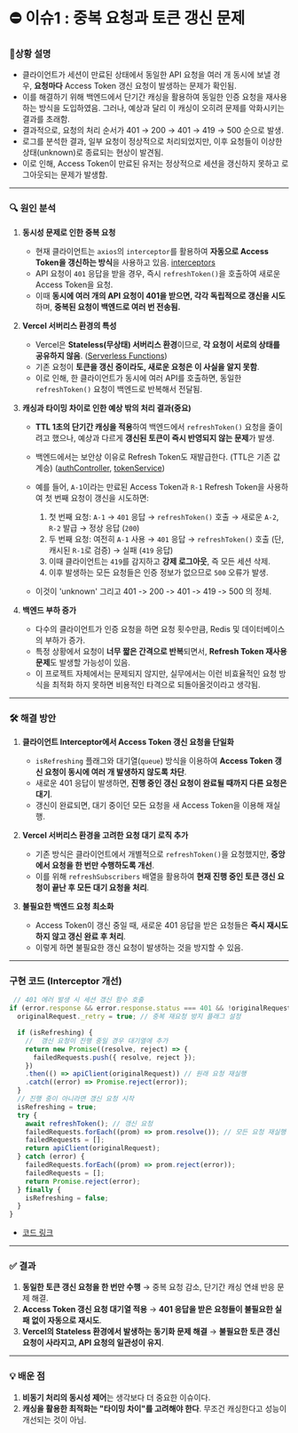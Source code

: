 # ⛔ 이슈1 : 중복 요청과 토큰 갱신 문제

### 📝상황 설명

- 클라이언트가 세션이 만료된 상태에서 동일한 API 요청을 여러 개 동시에 보낼 경우, **요청마다** Access Token 갱신 요청이 발생하는 문제가 확인됨.
- 이를 해결하기 위해 백엔드에서 단기간 캐싱을 활용하여 동일한 인증 요청을 재사용하는 방식을 도입하였음. 그러나, 예상과 달리 이 캐싱이 오히려 문제를 악화시키는 결과를 초래함.
- 결과적으로, 요청의 처리 순서가 401 → 200 → 401 → 419 → 500 순으로 발생.
- 로그를 분석한 결과, 일부 요청이 정상적으로 처리되었지만, 이후 요청들이 이상한 상태(unknown)로 종료되는 현상이 발견됨.
- 이로 인해, Access Token이 만료된 유저는 정상적으로 세션을 갱신하지 못하고 로그아웃되는 문제가 발생함.

---

### 🔍 원인 분석

1. **동시성 문제로 인한 중복 요청**
    - 현재 클라이언트는 `axios`의 `interceptor`를 활용하여 **자동으로 Access Token을 갱신하는 방식**을 사용하고 있음. [interceptors](https://github.com/LeeHyunWoo2/KIN-Web/blob/91d4f3990e491488c4032d4aa65e016fcc7aadb1/frontend/src/lib/interceptors.js#L27)
    - API 요청이 `401` 응답을 받을 경우, 즉시 `refreshToken()`을 호출하여 새로운 Access Token을 요청.
    - 이때 **동시에 여러 개의 API 요청이 401을 받으면, 각각 독립적으로 갱신을 시도**하며, **중복된 요청이 백엔드로 여러 번 전송됨.**

2. **Vercel 서버리스 환경의 특성**
    - Vercel은 **Stateless(무상태) 서버리스 환경**이므로, **각 요청이 서로의 상태를 공유하지 않음**. ([Serverless Functions](https://vercel.com/guides/npm-run-start-not-working#serverless-functions))
    - 기존 요청이 **토큰을 갱신 중이라도, 새로운 요청은 이 사실을 알지 못함**.
    - 이로 인해, 한 클라이언트가 동시에 여러 API를 호출하면, 동일한 `refreshToken()` 요청이 백엔드로 반복해서 전달됨.

3. **캐싱과 타이밍 차이로 인한 예상 밖의 처리 결과(중요)**
    - **TTL 1초의 단기간 캐싱을 적용**하여 백엔드에서 `refreshToken()` 요청을 줄이려고 했으나, 예상과 다르게 **갱신된 토큰이 즉시 반영되지 않는 문제**가 발생.
    - 백엔드에서는 보안상 이유로 Refresh Token도 재발급한다. (TTL은 기존 값 계승) ([authController](https://github.com/LeeHyunWoo2/KIN-Web/blob/91d4f3990e491488c4032d4aa65e016fcc7aadb1/backend/controllers/user/authController.js#L85), [tokenService](https://github.com/LeeHyunWoo2/KIN-Web/blob/91d4f3990e491488c4032d4aa65e016fcc7aadb1/backend/services/user/tokenService.js#L15))
    - 예를 들어, `A-1`이라는 만료된 Access Token과 `R-1` Refresh Token을 사용하여 첫 번째 요청이 갱신을 시도하면:

      1. 첫 번째 요청: `A-1` → `401` 응답 → `refreshToken()` 호출 → 새로운 `A-2`, `R-2` 발급 → 정상 응답 (`200`)
      2. 두 번째 요청: 여전히 `A-1` 사용 → `401` 응답 → `refreshToken()` 호출 (단, 캐시된 `R-1`로 검증) → 실패 (`419` 응답)
      3. 이때 클라이언트는 `419`를 감지하고 **강제 로그아웃**, 즉 모든 세션 삭제.
      4. 이후 발생하는 모든 요청들은 인증 정보가 없으므로 `500` 오류가 발생.
    - <p className="-mt-1 mb-1">이것이 'unknown' 그리고 401 -> 200 -> 401 -> 419 -> 500 의 정체.</p>

4. **백엔드 부하 증가**
    - 다수의 클라이언트가 인증 요청을 하면 요청 횟수만큼, Redis 및 데이터베이스의 부하가 증가.
    - 특정 상황에서 요청이 **너무 짧은 간격으로 반복**되면서, **Refresh Token 재사용 문제**도 발생할 가능성이 있음.
    - 이 프로젝트 자체에서는 문제되지 않지만, 실무에서는 이런 비효율적인 요청 방식을 최적화 하지 못하면 비용적인 타격으로 되돌아올것이라고 생각됨.

---

### 🛠️ 해결 방안

1. **클라이언트 Interceptor에서 Access Token 갱신 요청을 단일화**
   - `isRefreshing` 플래그와 대기열(`queue`) 방식을 이용하여 **Access Token 갱신 요청이 동시에 여러 개 발생하지 않도록 차단**.
   - 새로운 401 응답이 발생하면, **진행 중인 갱신 요청이 완료될 때까지 다른 요청은 대기**.
   - 갱신이 완료되면, 대기 중이던 모든 요청을 새 Access Token을 이용해 재실행.

2. **Vercel 서버리스 환경을 고려한 요청 대기 로직 추가**
   - 기존 방식은 클라이언트에서 개별적으로 `refreshToken()`을 요청했지만, **중앙에서 요청을 한 번만 수행하도록 개선**.
   - 이를 위해 `refreshSubscribers` 배열을 활용하여 **현재 진행 중인 토큰 갱신 요청이 끝난 후 모든 대기 요청을 처리**.

3. **불필요한 백엔드 요청 최소화**
   - Access Token이 갱신 중일 때, 새로운 401 응답을 받은 요청들은 **즉시 재시도하지 않고 갱신 완료 후 처리**.
   - 이렇게 하면 불필요한 갱신 요청이 발생하는 것을 방지할 수 있음.

---

### 구현 코드 (Interceptor 개선)

```js filename="interceptors.js" {5-12} copy
 // 401 에러 발생 시 세션 갱신 함수 호출
if (error.response && error.response.status === 401 && !originalRequest._retry) {
  originalRequest._retry = true; // 중복 재요청 방지 플래그 설정

  if (isRefreshing) {
    //  갱신 요청이 진행 중일 경우 대기열에 추가
    return new Promise((resolve, reject) => {
      failedRequests.push({ resolve, reject });
    })
    .then(() => apiClient(originalRequest)) // 원래 요청 재실행
    .catch((error) => Promise.reject(error));
  }
  // 진행 중이 아니라면 갱신 요청 시작
  isRefreshing = true;
  try {
    await refreshToken(); // 갱신 요청
    failedRequests.forEach((prom) => prom.resolve()); // 모든 요청 재실행
    failedRequests = [];
    return apiClient(originalRequest);
  } catch (error) {
    failedRequests.forEach((prom) => prom.reject(error));
    failedRequests = [];
    return Promise.reject(error);
  } finally {
    isRefreshing = false;
  }
}

```

 - [코드 링크](https://github.com/LeeHyunWoo2/KIN-Web/blob/91d4f3990e491488c4032d4aa65e016fcc7aadb1/frontend/src/lib/interceptors.js#L32)

---

### ✅ 결과

1. **동일한 토큰 갱신 요청을 한 번만 수행** → 중복 요청 감소, 단기간 캐싱 연쇄 반응 문제 해결.
2. **Access Token 갱신 요청 대기열 적용** → **401 응답을 받은 요청들이 불필요한 실패 없이 자동으로 재시도**.
3. **Vercel의 Stateless 환경에서 발생하는 동기화 문제 해결** → **불필요한 토큰 갱신 요청이 사라지고, API 요청의 일관성이 유지**.

---

### 💡 배운 점

1. **비동기 처리의 동시성 제어**는 생각보다 더 중요한 이슈이다.
2. **캐싱을 활용한 최적화는 "타이밍 차이"를 고려해야 한다**. 무조건 캐싱한다고 성능이 개선되는 것이 아님.